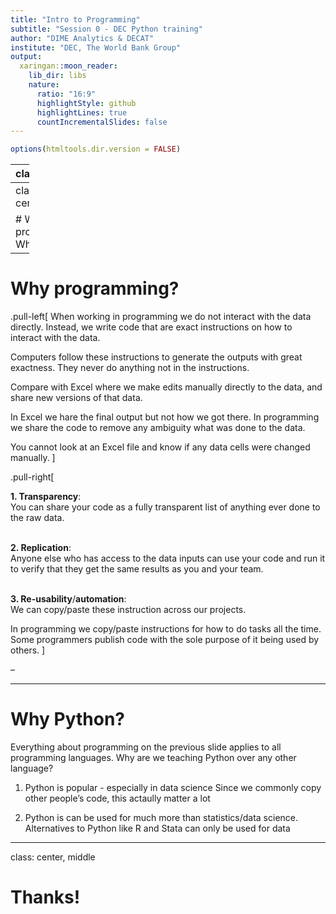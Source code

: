 ```yaml
---
title: "Intro to Programming"
subtitle: "Session 0 - DEC Python training"
author: "DIME Analytics & DECAT"
institute: "DEC, The World Bank Group"
output:
  xaringan::moon_reader:
    lib_dir: libs
    nature:
      ratio: "16:9"
      highlightStyle: github
      highlightLines: true
      countIncrementalSlides: false
---
```


```r
options(htmltools.dir.version = FALSE)
```


---
class: middle

# Scope

.pull-left[
The *DEC Foundations of Python* does not require
that you have any background in programming. 

However, if you have no background in any type of programming, 
then this session is for you.

We will cover how working with code is different
than working in, for example, Excel. 
We will also cover some basic concepts of programming 
that you are expected to know in the rest of this training.
]

.pull-right[
**Content of this session:**

1. Why programming and why Python?

1. What is code and how do I use it?

1. Some basic concepts of programming 
]



---
class: inverse, center, middle

# Why programming? Why Python?

---

# Why programming? 

.pull-left[
When working in programming we do not interact with the data directly.
Instead, we write code that are exact instructions on how to interact with the data.

Computers follow these instructions to generate the outputs with great exactness.
They never do anything not in the instructions.

Compare with Excel where we make edits manually directly to the data,
and share new versions of that data.

In Excel we hare the final output but not how we got there. 
In programming we share the code to remove any ambiguity 
what was done to the data.

You cannot look at an Excel file and know if any data cells were changed manually.
]

.pull-right[

**1. Transparency**:<br>
You can share your code as a fully transparent list of anything ever done to the raw data.

<br>**2. Replication**:<br>
Anyone else who has access to the data inputs can use your code and run it to verify that they get the same results as you and your team.

<br>**3. Re-usability**/**automation**:<br>
We can copy/paste these instruction across our projects.

In programming we copy/paste instructions for how to do tasks all the time. 
Some programmers publish code with the sole purpose of it being used by others.
]

--

---

# Why Python?

Everything about programming on the previous slide applies to all programming languages. Why are we teaching Python over any other language?

1. Python is popular - especially in data science 
Since we commonly copy other people's code, this actaully matter a lot

2. Python is can be used for much more than statistics/data science. Alternatives to Python like R and Stata can only be used for data

---

class: center, middle

# Thanks!


